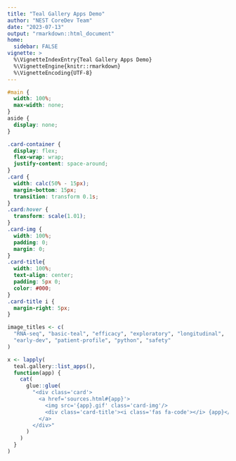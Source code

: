 ```yaml
---
title: "Teal Gallery Apps Demo"
author: "NEST CoreDev Team"
date: "2023-07-13"
output: "rmarkdown::html_document"
home:
  sidebar: FALSE
vignette: >
  %\VignetteIndexEntry{Teal Gallery Apps Demo}
  %\VignetteEngine{knitr::rmarkdown}
  %\VignetteEncoding{UTF-8}
---
```


```css
#main {
  width: 100%;
  max-width: none;
}
aside {
  display: none;
}

.card-container {
  display: flex;
  flex-wrap: wrap;
  justify-content: space-around;
}
.card {
  width: calc(50% - 15px);
  margin-bottom: 15px;
  transition: transform 0.1s;
}
.card:hover {
  transform: scale(1.01);
}
.card-img {
  width: 100%;
  padding: 0;
  margin: 0;
}
.card-title{
  width: 100%;
  text-align: center;
  padding: 5px 0;
  color: #000;
}
.card-title i {
  margin-right: 5px;
}
```

<div class='card-container'>
```r
image_titles <- c(
  "RNA-seq", "basic-teal", "efficacy", "exploratory", "longitudinal",
  "early-dev", "patient-profile", "python", "safety"
)

x <- lapply(
  teal.gallery::list_apps(),
  function(app) {
    cat(
      glue::glue(
        "<div class='card'>
          <a href='sources.html#{app}'>
            <img src='{app}.gif' class='card-img'/>
            <div class='card-title'><i class='fas fa-code'></i> {app}</div>
          </a>
        </div>"
      )
    )
  }
)
```
</div>
